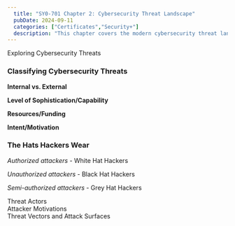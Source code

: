 ```yaml
---
  title: "SY0-701 Chapter 2: Cybersecurity Threat Landscape"
  pubDate: 2024-09-11
  categories: ["Certificates","Security+"]
  description: "This chapter covers the modern cybersecurity threat landscape, detailing major threat types and their characteristics. It also explains how to develop a threat intelligence capability to help organizations stay updated and protected against evolving threats."
---
```


<Section>Exploring Cybersecurity Threats</Section>

### Classifying Cybersecurity Threats

**Internal vs. External**

**Level of Sophistication/Capability**

**Resources/Funding**

**Intent/Motivation**

### The Hats Hackers Wear

<em>Authorized attackers</em> - White Hat Hackers


<em>Unauthorized attackers</em> - Black Hat Hackers


<em>Semi-authorized attackers</em> - Grey Hat Hackers


<Section>Threat Actors</Section>

<Section>Attacker Motivations</Section>

<Section>Threat Vectors and Attack Surfaces</Section>